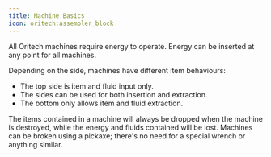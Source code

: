 ```yaml
---
title: Machine Basics
icon: oritech:assembler_block
---
```


All Oritech machines require energy to operate. Energy can be inserted at any point for all machines.

Depending on the side, machines have different item behaviours:
- The top side is item and fluid input only.
- The sides can be used for both insertion and extraction.
- The bottom only allows item and fluid extraction.

The items contained in a machine will always be dropped when the machine is destroyed, while the energy and fluids contained will be lost.
Machines can be broken using a pickaxe; there's no need for a special wrench or anything similar.
